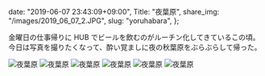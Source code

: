   date: "2019-06-07 23:43:09+09:00",
  Title: "夜葉原",
  share_img: "/images/2019_06_07_2.JPG",
  slug: "yoruhabara",
};

金曜日の仕事帰りに HUB でビールを飲むのがルーチン化してきているこの頃。<br />
今日は写真を撮りたくなって、酔い覚ましに夜の秋葉原をぶらぶらして帰った。

![夜葉原](/images/2019_06_07_1.JPG)
![夜葉原](/images/2019_06_07_2.JPG)
![夜葉原](/images/2019_06_07_3.JPG)
![夜葉原](/images/2019_06_07_4.JPG)
![夜葉原](/images/2019_06_07_5.JPG)
![夜葉原](/images/2019_06_07_6.JPG)
